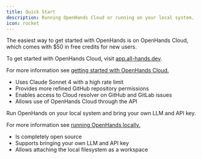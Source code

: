 ```yaml
---
title: Quick Start
description: Running OpenHands Cloud or running on your local system.
icon: rocket
---
```


<Columns cols={2}>
<Card title="OpenHands Cloud">

The easiest way to get started with OpenHands is on OpenHands Cloud, which comes with $50 in free credits for new users.

To get started with OpenHands Cloud, visit [app.all-hands.dev](https://app.all-hands.dev).

For more information see [getting started with OpenHands Cloud.](./cloud/openhands-cloud)

- Uses Claude Sonnet 4 with a high rate limit
- Provides more refined GitHub repository permissions
- Enables access to Cloud resolver on GitHub and GitLab issues
- Allows use of OpenHands Cloud through the API

</Card>

<Card title="Running OpenHands Locally">

Run OpenHands on your local system and bring your own LLM and API key.

For more information see [running OpenHands locally.](./local-setup)

- Is completely open source
- Supports bringing your own LLM and API key
- Allows attaching the local filesystem as a workspace

</Card>
</Columns>
